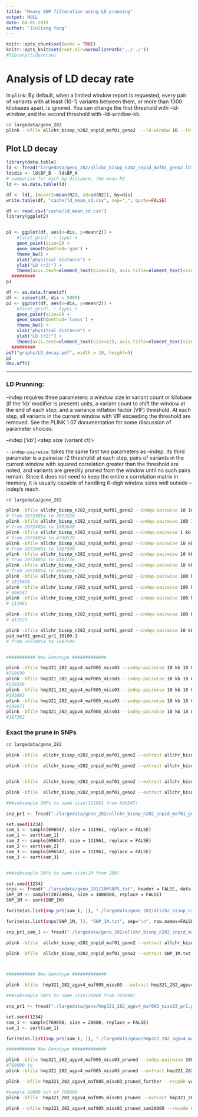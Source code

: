 ```yaml
---
title: "Heavy SNP filteration using LD prunning"
output: NULL
date: 04-01-2019
author: "Jinliang Yang"
---
```


```r
knitr::opts_chunk$set(echo = TRUE) 
knitr::opts_knit$set(root.dir=normalizePath('../../')) 
#library(tidyverse)
```

# Analysis of LD decay rate

In `plink`:
By default, when a limited window report is requested, every pair of variants with at least (10-1) variants between them, or more than 1000 kilobases apart, is ignored. You can change the first threshold with --ld-window, and the second threshold with --ld-window-kb.

```bash
cd largedata/geno_282
plink --bfile allchr_bisnp_n282_snpid_maf01_geno2  --ld-window 10 --ld-window-kb 100 --r2 --ld-window-r2 0  --out allchr_bisnp_n282_snpid_maf01_geno2
```

## Plot LD decay

```r
library(data.table)
ld <- fread("largedata/geno_282/allchr_bisnp_n282_snpid_maf01_geno2.ld", data.table=FALSE)
ld$dis <- ld$BP_B - ld$BP_A
# summarize for each bp distance, the mean R2 
ld <- as.data.table(ld)

df <- ld[,.(meanr2=mean(R2), sd=sd(R2)), by=dis]
write.table(df, "cache/ld_mean_sd.csv", sep=",", quote=FALSE)

df <- read.csv("cache/ld_mean_sd.csv")
library(ggplot2)


p1 <- ggplot(df, aes(x=dis, y=meanr2)) +
    #facet_grid(. ~ type) +
    geom_point(size=2) +
    geom_smooth(method='gam') +
    theme_bw() +
    xlab("physitcal distance") +
    ylab("LD (r2)") +
    theme(axis.text=element_text(size=12), axis.title=element_text(size=15) )
  #########
p1

df <- as.data.frame(df)
df <- subset(df, dis < 5000)
p2 <- ggplot(df, aes(x=dis, y=meanr2)) +
    #facet_grid(. ~ type) +
    geom_point(size=2) +
    geom_smooth(method='loess') +
    theme_bw() +
    xlab("physitcal distance") +
    ylab("LD (r2)") +
    theme(axis.text=element_text(size=12), axis.title=element_text(size=15) )
  #########
pdf("graphs/LD_decay.pdf", width = 10, height=5)
p2
dev.off()
```


------------------------

### LD Prunning:

--indep requires three parameters: a window size in variant count or kilobase (if the 'kb' modifier is present) units, a variant count to shift the window at the end of each step, and a variance inflation factor (VIF) threshold. At each step, all variants in the current window with VIF exceeding the threshold are removed. See the PLINK 1.07 documentation for some discussion of parameter choices.

--indep <window size>['kb'] <step size (variant ct)> <VIF threshold>

`--indep-pairwise`: takes the same first two parameters as --indep. Its third parameter is a pairwise r2 threshold: at each step, pairs of variants in the current window with squared correlation greater than the threshold are noted, and variants are greedily pruned from the window until no such pairs remain. Since it does not need to keep the entire <window size> x <window size> correlation matrix in memory, it is usually capable of handling 6-digit window sizes well outside --indep's reach.


```bash
cd largedata/geno_282

plink -bfile allchr_bisnp_n282_snpid_maf01_geno2 --indep-pairwise 10 10 0.1 --out allchr_bisnp_n282_snpid_maf01_geno2_pr1
# from 20724054 to 7877228
plink -bfile allchr_bisnp_n282_snpid_maf01_geno2 --indep-pairwise 100 10 0.1 --out allchr_bisnp_n282_snpid_maf01_geno2_pr1
# from 20724054 to 1883640
plink -bfile allchr_bisnp_n282_snpid_maf01_geno2 --indep-pairwise 1 kb 10 0.1 --out allchr_bisnp_n282_snpid_maf01_geno2_pr1
# from 20724054 to 4730579
plink -bfile allchr_bisnp_n282_snpid_maf01_geno2 --indep-pairwise 10 kb 10 0.1 --out allchr_bisnp_n282_snpid_maf01_geno2_pr1
# from 20724054 to 1887590
plink -bfile allchr_bisnp_n282_snpid_maf01_geno2 --indep-pairwise 10 kb 100 0.1 --out allchr_bisnp_n282_snpid_maf01_geno2_pr2e6
# from 20724054 to 4102736
plink -bfile allchr_bisnp_n282_snpid_maf01_geno2 --indep-pairwise 10 kb 100 0.2 --out allchr_bisnp_n282_snpid_maf01_geno2_pr1
# from 20724054 to 4686214
plink -bfile allchr_bisnp_n282_snpid_maf01_geno2 --indep-pairwise 100 kb 10 0.2 --out allchr_bisnp_n282_snpid_maf01_geno2_pr1
# 1315636
plink -bfile allchr_bisnp_n282_snpid_maf01_geno2 --indep-pairwise 100 kb 10 0.1 --out allchr_bisnp_n282_snpid_maf01_geno2_pr1
# 696547
plink -bfile allchr_bisnp_n282_snpid_maf01_geno2 --indep-pairwise 100 kb 10 0.032 --out allchr_bisnp_n282_snpid_maf01_geno2_pr1_0.032
# 111961

plink -bfile allchr_bisnp_n282_snpid_maf01_geno2 --indep-pairwise 100 kb 10 0.066 --out allchr_bisnp_n282_snpid_maf01_geno2_pr1_0.066
# 411523

plink -bfile allchr_bisnp_n282_snpid_maf01_geno2 --indep-pairwise 10 kb 10 0.1 --out allchr_bisnp_n282_sn
pid_maf01_geno2_pr1_10100.1
# from 20724054 to 1887590


########### New Genotype #############

plink -bfile hmp321_282_agpv4_maf005_miss03 --indep-pairwise 10 kb 10 0.1 --out hmp321_282_agpv4_maf005_miss03_pr1
#769690
plink -bfile hmp321_282_agpv4_maf005_miss03 --indep-pairwise 10 kb 10 0.01 --out hmp321_2
#230336
plink -bfile hmp321_282_agpv4_maf005_miss03 --indep-pairwise 10 kb 10 0.001 --out hmp321_2
#195663
plink -bfile hmp321_282_agpv4_maf005_miss03 --indep-pairwise 10 kb 10 0.0001 --out hmp321_2
#189671
plink -bfile hmp321_282_agpv4_maf005_miss03 --indep-pairwise 10 kb 10 0.000001 --out hmp321_2
#187362

```


### Exact the prune in SNPs

```bash
cd largedata/geno_282

plink -bfile  allchr_bisnp_n282_snpid_maf01_geno2 --extract allchr_bisnp_n282_snpid_maf01_geno2_pr1.prune.in --make-bed --out allchr_bisnp_n282_snpid_maf01_geno2_pruned

plink -bfile  allchr_bisnp_n282_snpid_maf01_geno2 --extract allchr_bisnp_n282_snpid_maf01_geno2_pr1_0.032.prune.in --make-bed --out allchr_bisnp_n282_snpid_maf01_geno2_0.032_pruned


plink -bfile  allchr_bisnp_n282_snpid_maf01_geno2 --extract allchr_bisnp_n282_snpid_maf01_geno2_pr1_0.066.prune.in --make-bed --out allchr_bisnp_n282_snpid_maf01_geno2_0.066_pruned

plink -bfile  allchr_bisnp_n282_snpid_maf01_geno2 --extract allchr_bisnp_n282_snpid_maf01_geno2_pr1_10100.1.prune.in --make-bed --out allchr_bisnp_n282_snpid_maf01_geno2_10100.1_pruned

###subsample SNPs to same size(111961 from 696547)

snp_pr1 <- fread("./largedata/geno_282/allchr_bisnp_n282_snpid_maf01_geno2_pr1.prune.in", header = FALSE, data.table=FALSE)

set.seed(1234)
sam_1 <- sample(696547, size = 111961, replace = FALSE)
sam_1 <- sort(sam_1)
sam_2 <- sample(696547, size = 111961, replace = FALSE)
sam_2 <- sort(sam_2)
sam_3 <- sample(696547, size = 111961, replace = FALSE)
sam_3 <- sort(sam_3)


###subsample SNPs to same size(1M from 20M)

set.seed(1234)
snps <- fread("./largedata/geno_282/20MSNPS.txt", header = FALSE, data.table=FALSE)
SNP_1M <- sample(20724054, size = 1000000, replace = FALSE)
SNP_1M <- sort(SNP_1M)

fwrite(as.list(snp_pr1[sam_1, ]), "./largedata/geno_282/allchr_bisnp_n282_snpid_maf01_geno2_pr1_sam_1.txt", sep="\n", row.names=FALSE, col.names = FALSE, quote=FALSE)

fwrite(as.list(snps[SNP_1M, ]), "SNP_1M.txt", sep="\n", row.names=FALSE, col.names = FALSE, quote=FALSE)

snp_pr1_sam_1 <- fread("./largedata/geno_282/allchr_bisnp_n282_snpid_maf01_geno2_pr1_sam_1.txt", header = FALSE, data.table=FALSE)

plink -bfile  allchr_bisnp_n282_snpid_maf01_geno2 --extract allchr_bisnp_n282_snpid_maf01_geno2_pr1_sam_1.txt --make-bed --out allchr_bisnp_n282_snpid_maf01_geno2_pr1_sam_1

plink -bfile  allchr_bisnp_n282_snpid_maf01_geno2 --extract SNP_1M.txt --make-bed --out allchr_bisnp_n282_snpid_maf01_1M



########### New Genotype #############

plink -bfile  hmp321_282_agpv4_maf005_miss03 --extract hmp321_282_agpv4_maf005_miss03_pr1.prune.in --make-bed --out hmp321_282_agpv4_maf005_miss03_pruned

###subsample SNPs to same size(20000 from 769690)

snp_pr1 <- fread("./largedata/geno/hmp321_282_agpv4_maf005_miss03_pr1.prune.in", header = FALSE, data.table=FALSE)

set.seed(1234)
sam_1 <- sample(769690, size = 20000, replace = FALSE)
sam_1 <- sort(sam_1)

fwrite(as.list(snp_pr1[sam_1, ]), "./largedata/geno/hmp321_282_agpv4_maf005_miss03_pr1_sam_1.txt", sep="\n", row.names=FALSE, col.names = FALSE, quote=FALSE)


```

```bash
########### New Genotype #############

plink -bfile hmp321_282_agpv4_maf005_miss03_pruned --indep-pairwise 100 kb 10 0.005 --out hmp321_282_agpv4_maf005_miss03_pruned_further
#769690 to 
plink -bfile hmp321_282_agpv4_maf005_miss03_pruned --extract hmp321_282_agpv4_maf005_miss03_pruned_further.prune.in --make-bed --out hmp321_282_agpv4_maf005_miss03_pruned_further

plink --bfile hmp321_282_agpv4_maf005_miss03_pruned_further --recode vcf-iid --out hmp321_282_agpv4_maf005_miss03_pruned_further

#sample 20000 out of 769690
plink -bfile  hmp321_282_agpv4_maf005_miss03_pruned --extract hmp321_282_agpv4_maf005_miss03_pr1_sam_1.txt --make-bed --out hmp321_282_agpv4_maf005_miss03_pruned_sam20000

plink --bfile hmp321_282_agpv4_maf005_miss03_pruned_sam20000 --recode vcf-iid --out hmp321_282_agpv4_maf005_miss03_pruned_sam20000

```

